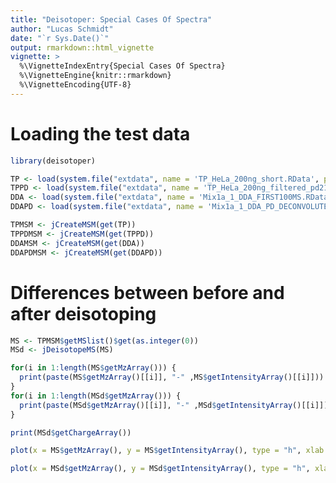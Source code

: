 ```yaml
---
title: "Deisotoper: Special Cases Of Spectra"
author: "Lucas Schmidt"
date: "`r Sys.Date()`"
output: rmarkdown::html_vignette
vignette: >
  %\VignetteIndexEntry{Special Cases Of Spectra}
  %\VignetteEngine{knitr::rmarkdown}
  %\VignetteEncoding{UTF-8}
---
```



# Loading the test data

```r
library(deisotoper)

TP <- load(system.file("extdata", name = 'TP_HeLa_200ng_short.RData', package = "deisotoper"))
TPPD <- load(system.file("extdata", name = 'TP_HeLa_200ng_filtered_pd21.RData', package = "deisotoper"))
DDA <- load(system.file("extdata", name = 'Mix1a_1_DDA_FIRST100MS.RData', package = "deisotoper"))
DDAPD <- load(system.file("extdata", name = 'Mix1a_1_DDA_PD_DECONVOLUTED_FIRST100MS.RData', package = "deisotoper"))

TPMSM <- jCreateMSM(get(TP))
TPPDMSM <- jCreateMSM(get(TPPD))
DDAMSM <- jCreateMSM(get(DDA))
DDAPDMSM <- jCreateMSM(get(DDAPD))
```


# Differences between before and after deisotoping

```r
MS <- TPMSM$getMSlist()$get(as.integer(0))
MSd <- jDeisotopeMS(MS)

for(i in 1:length(MS$getMzArray())) {
  print(paste(MS$getMzArray()[[i]], "-" ,MS$getIntensityArray()[[i]]))
}
for(i in 1:length(MSd$getMzArray())) {
  print(paste(MSd$getMzArray()[[i]], "-" ,MSd$getIntensityArray()[[i]]))
}

print(MSd$getChargeArray())

plot(x = MS$getMzArray(), y = MS$getIntensityArray(), type = "h", xlab = "mZ", ylab = "Intensity")

plot(x = MSd$getMzArray(), y = MSd$getIntensityArray(), type = "h", xlab = "mZ", ylab = "Intensity")

```